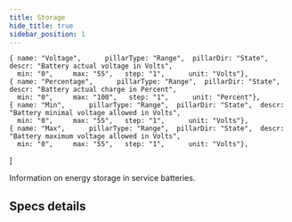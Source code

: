 ```yaml
---
title: Storage
hide_title: true
sidebar_position: 1
---
```


<!--
 FROM   @site/src/components/templates/PageSpecification
 VER    1.0.3
-->


    { name: "Voltage",      pillarType: "Range",  pillarDir: "State",  descr: "Battery actual voltage in Volts",
      min: "0",     max: "55",   step: "1",      unit: "Volts"},
    { name: "Percentage",      pillarType: "Range",  pillarDir: "State",  descr: "Battery actual charge in Percent",
      min: "0",     max: "100",   step: "1",      unit: "Percent"},
    { name: "Min",      pillarType: "Range",  pillarDir: "State",  descr: "Battery minimal voltage allowed in Volts",
      min: "0",     max: "55",   step: "1",      unit: "Volts"},
    { name: "Max",      pillarType: "Range",  pillarDir: "State",  descr: "Battery maximum voltage allowed in Volts",
      min: "0",     max: "55",   step: "1",      unit: "Volts"},
]



<SpecificationTitle
  name={specs_group_name}
    status={specs_group_status} />

<SpecificationHeader
  name={specs_group_name}
  pillars={specs_group_pillars} >

Information on energy storage in service batteries.

</SpecificationHeader>


## Specs details

<SpecificationDetails
  name={specs_group_name}
  group_path={specs_group_path}
  pillars={specs_group_pillars} />
